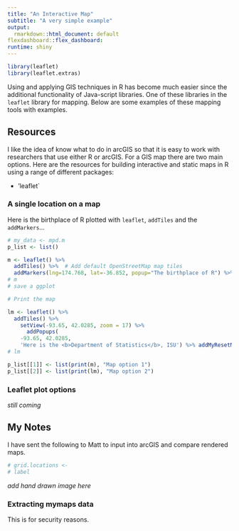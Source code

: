 ```yaml
---
title: "An Interactive Map"
subtitle: "A very simple example"
output: 
  rmarkdown::html_document: default
flexdashboard::flex_dashboard:
runtime: shiny
---
```

  
```r
library(leaflet)
library(leaflet.extras)
```

Using and applying GIS techniques in R has become much easier since the additional functionality of Java-script libraries. One of these libraries in the `leaflet` library for mapping. Below are some examples of these mapping tools with examples.

## Resources

I like the idea of know what to do in arcGIS so that it is easy to work with researchers that use either R or arcGIS. For a GIS map there are two main options. Here are the resources for building interactive and static maps in R using a range of different packages:

- 'leaflet`

### A single location on a map

Here is the birthplace of R plotted with `leaflet`, `addTiles` and the `addMarkers`...

```r
# my_data <- mpd.m
p_list <- list()

m <- leaflet() %>%
  addTiles() %>%  # Add default OpenStreetMap map tiles
  addMarkers(lng=174.768, lat=-36.852, popup="The birthplace of R") %>% addMyResetMapButton()
# m  
# save a ggplot

# Print the map

lm <- leaflet() %>% 
  addTiles() %>%
    setView(-93.65, 42.0285, zoom = 17) %>%
      addPopups(
    -93.65, 42.0285,
    'Here is the <b>Department of Statistics</b>, ISU') %>% addMyResetMapButton()
# lm

p_list[[1]] <- list(print(m), "Map option 1")
p_list[[2]] <- list(print(lm), "Map option 2")
```

### Leaflet plot options

*still coming*

## My Notes

I have sent the following to Matt to input into arcGIS and compare rendered maps.

```r
# grid.locations <- 
# label


```

*add hand drawn image here*

### Extracting mymaps data

This is for security reasons.

```r

```





